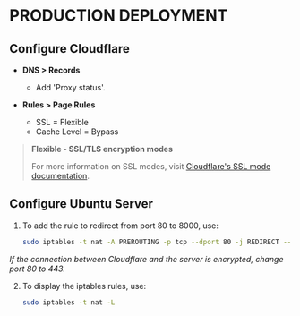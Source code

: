 # PRODUCTION DEPLOYMENT

## Configure Cloudflare

- **DNS > Records**
  - Add 'Proxy status'.

- **Rules > Page Rules**
  - SSL = Flexible
  - Cache Level = Bypass

> **Flexible - SSL/TLS encryption modes**
>
> For more information on SSL modes, visit [Cloudflare's SSL mode documentation](https://developers.cloudflare.com/ssl/origin-configuration/ssl-modes/flexible/).

## Configure Ubuntu Server

1. To add the rule to redirect from port 80 to 8000, use:
   ```bash
   sudo iptables -t nat -A PREROUTING -p tcp --dport 80 -j REDIRECT --to-port 8000
   ```
*If the connection between Cloudflare and the server is encrypted, change port 80 to 443.*

2. To display the iptables rules, use:
   ```bash
   sudo iptables -t nat -L
   ```

